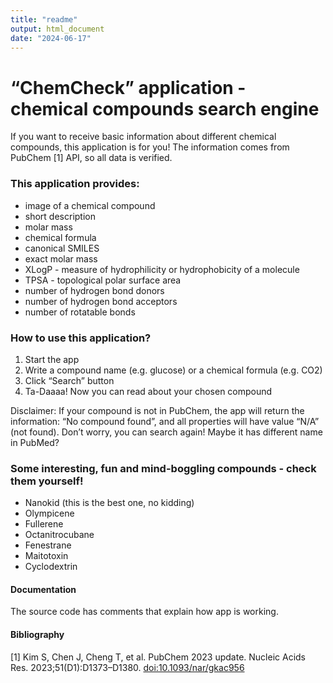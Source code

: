 ---
title: "readme"
output: html_document
date: "2024-06-17"
---

# "ChemCheck" application - chemical compounds search engine

If you want to receive basic information about different chemical compounds, this application is for you! The information comes from PubChem [1] API, so all data is verified.

### This application provides:

-   image of a chemical compound
-   short description
-   molar mass
-   chemical formula
-   canonical SMILES
-   exact molar mass
-   XLogP - measure of hydrophilicity or hydrophobicity of a molecule
-   TPSA - topological polar surface area
-   number of hydrogen bond donors
-   number of hydrogen bond acceptors
-   number of rotatable bonds

### How to use this application?

1.  Start the app
2.  Write a compound name (e.g. glucose) or a chemical formula (e.g. CO2)
3.  Click "Search" button
4.  Ta-Daaaa! Now you can read about your chosen compound

Disclaimer: If your compound is not in PubChem, the app will return the information: "No compound found", and all properties will have value "N/A" (not found). Don't worry, you can search again! Maybe it has different name in PubMed?

### Some interesting, fun and mind-boggling compounds - check them yourself!

-   Nanokid (this is the best one, no kidding)
-   Olympicene
-   Fullerene
-   Octanitrocubane
-   Fenestrane
-   Maitotoxin
-   Cyclodextrin

#### Documentation

The source code has comments that explain how app is working.

#### Bibliography

[1] Kim S, Chen J, Cheng T, et al. PubChem 2023 update. Nucleic Acids Res. 2023;51(D1):D1373--D1380. <doi:10.1093/nar/gkac956>
